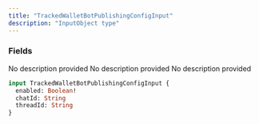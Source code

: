 ```yaml
---
title: "TrackedWalletBotPublishingConfigInput"
description: "InputObject type"
---
```


### Fields

<ResponseField name="enabled" type="Boolean!" required>
  No description provided
</ResponseField>

<ResponseField name="chatId" type="String">
  No description provided
</ResponseField>

<ResponseField name="threadId" type="String">
  No description provided
</ResponseField>


```graphql TrackedWalletBotPublishingConfigInput
input TrackedWalletBotPublishingConfigInput {
  enabled: Boolean!
  chatId: String
  threadId: String
}
```

